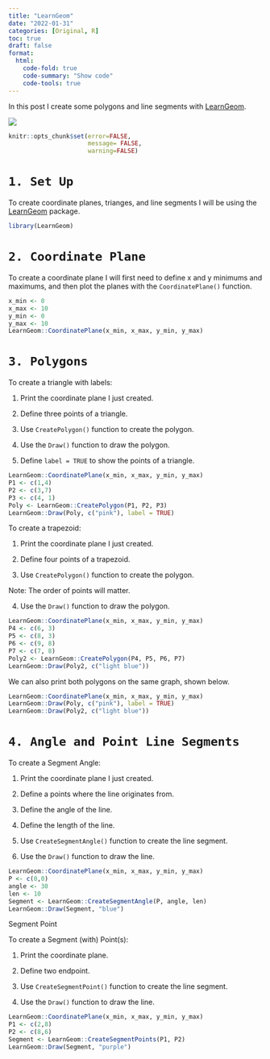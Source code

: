 ```yaml
---
title: "LearnGeom"
date: "2022-01-31"
categories: [Original, R]
toc: true
draft: false
format: 
  html:
    code-fold: true
    code-summary: "Show code"
    code-tools: true
---
```


In this post I create some polygons and line segments with [LearnGeom](https://cran.r-project.org/web/packages/LearnGeom/LearnGeom.pdf).

![](images/clipboard-756752652.png)

```r
knitr::opts_chunk$set(error=FALSE, 
                      message= FALSE,
                      warning=FALSE)
```

# `1. Set Up`

To create coordinate planes, trianges, and line segments I will be using the [LearnGeom](https://cran.r-project.org/web/packages/LearnGeom/LearnGeom.pdf) package.

```r
library(LearnGeom)
```

# `2. Coordinate Plane`

To create a coordinate plane I will first need to define x and y minimums and maximums, and then plot the planes with the `CoordinatePlane()` function.

```r
x_min <- 0
x_max <- 10
y_min <- 0
y_max <- 10
LearnGeom::CoordinatePlane(x_min, x_max, y_min, y_max)
```

# `3. Polygons`

To create a triangle with labels:

1.  Print the coordinate plane I just created.

2.  Define three points of a triangle.

3.  Use `CreatePolygon()` function to create the polygon.

4.  Use the `Draw()` function to draw the polygon.

5.  Define `label = TRUE` to show the points of a triangle.

```r
LearnGeom::CoordinatePlane(x_min, x_max, y_min, y_max)
P1 <- c(1,4)
P2 <- c(3,7)
P3 <- c(4, 1)
Poly <- LearnGeom::CreatePolygon(P1, P2, P3)
LearnGeom::Draw(Poly, c("pink"), label = TRUE)
```

To create a trapezoid:

1.  Print the coordinate plane I just created.

2.  Define four points of a trapezoid.

3.  Use `CreatePolygon()` function to create the polygon.

Note: The order of points will matter.

4.  Use the `Draw()` function to draw the polygon.

```r
LearnGeom::CoordinatePlane(x_min, x_max, y_min, y_max)
P4 <- c(6, 3)
P5 <- c(8, 3)
P6 <- c(9, 8)
P7 <- c(7, 8)
Poly2 <- LearnGeom::CreatePolygon(P4, P5, P6, P7)
LearnGeom::Draw(Poly2, c("light blue"))
```

We can also print both polygons on the same graph, shown below.

```r
LearnGeom::CoordinatePlane(x_min, x_max, y_min, y_max)
LearnGeom::Draw(Poly, c("pink"), label = TRUE)
LearnGeom::Draw(Poly2, c("light blue"))
```

# `4. Angle and Point Line Segments`

To create a Segment Angle:

1.  Print the coordinate plane I just created.

2.  Define a points where the line originates from.

3.  Define the angle of the line.

4.  Define the length of the line.

5.  Use `CreateSegmentAngle()` function to create the line segment.

6.  Use the `Draw()` function to draw the line.

```r
LearnGeom::CoordinatePlane(x_min, x_max, y_min, y_max)
P <- c(0,0)
angle <- 30
len <- 10
Segment <- LearnGeom::CreateSegmentAngle(P, angle, len)
LearnGeom::Draw(Segment, "blue")
```

Segment Point

To create a Segment (with) Point(s):

1.  Print the coordinate plane.

2.  Define two endpoint.

3.  Use `CreateSegmentPoint()` function to create the line segment.

4.  Use the `Draw()` function to draw the line.

```r
LearnGeom::CoordinatePlane(x_min, x_max, y_min, y_max)
P1 <- c(2,8)
P2 <- c(8,6)
Segment <- LearnGeom::CreateSegmentPoints(P1, P2)
LearnGeom::Draw(Segment, "purple")
```
